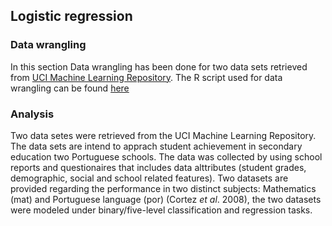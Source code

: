 ## **Logistic regression**

### **Data wrangling**


In this section Data wrangling has been done for two data sets retrieved from [UCI Machine Learning Repository](http://archive.ics.uci.edu/ml/datasets.html). The R script used for data wrangling can be found [here](https://github.com/melakbet/IODS-project/blob/master/data/create_alc.R)


### **Analysis**

Two data setes were retrieved from the UCI Machine Learning Repository. The data sets are intend to apprach student achievement in secondary education two Portuguese schools. The data was collected by using school reports and questionaires that includes data alttributes (student grades, demographic, social and school related features). Two datasets are provided regarding the performance in two distinct subjects: Mathematics (mat) and Portuguese language (por) (Cortez *et al*. 2008), the two datasets were modeled under binary/five-level classification and regression tasks.